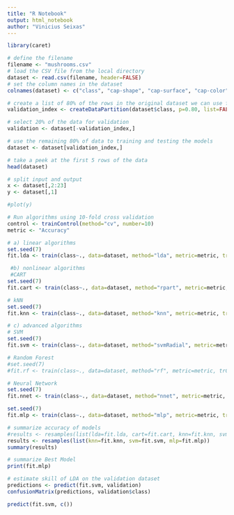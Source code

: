 ---
title: "R Notebook"
output: html_notebook
author: "Vinicius Seixas"
---

```{r}
library(caret)
```

```{r}
# define the filename
filename <- "mushrooms.csv"
# load the CSV file from the local directory
dataset <- read.csv(filename, header=FALSE)
# set the column names in the dataset
colnames(dataset) <- c("class", "cap-shape", "cap-surface", "cap-color", "bruises", "odor", "gill-attachment", "gill-spacing", "gill-size", "gill-color", "stalk-shape", "stalk-root", "stalk-surface-above-ring", "stalk-surface-below-ring", "stalk-color-above-ring", "stalk-color-below-ring", "veil-type", "veil-color", "ring-number", "ring-type", "spore-print-color", "population", "habitat")
```


```{r}
# create a list of 80% of the rows in the original dataset we can use for training
validation_index <- createDataPartition(dataset$class, p=0.80, list=FALSE)

# select 20% of the data for validation
validation <- dataset[-validation_index,]

# use the remaining 80% of data to training and testing the models
dataset <- dataset[validation_index,]
```

```{r}
# take a peek at the first 5 rows of the data
head(dataset)
```

```{r}
# split input and output
x <- dataset[,2:23]
y <- dataset[,1]

#plot(y)
```


```{r}
# Run algorithms using 10-fold cross validation
control <- trainControl(method="cv", number=10)
metric <- "Accuracy"
```

```{r}
# a) linear algorithms
set.seed(7)
fit.lda <- train(class~., data=dataset, method="lda", metric=metric, trControl=control)

 #b) nonlinear algorithms
 #CART
set.seed(7)
fit.cart <- train(class~., data=dataset, method="rpart", metric=metric, trControl=control)

# kNN
set.seed(7)
fit.knn <- train(class~., data=dataset, method="knn", metric=metric, trControl=control)

# c) advanced algorithms
# SVM
set.seed(7)
fit.svm <- train(class~., data=dataset, method="svmRadial", metric=metric, trControl=control)

# Random Forest
#set.seed(7)
#fit.rf <- train(class~., data=dataset, method="rf", metric=metric, trControl=control)
```

```{r}
# Neural Network
set.seed(7)
fit.nnet <- train(class~., data=dataset, method="nnet", metric=metric, trControl=control, linout=TRUE, trace = FALSE);
```

```{r}
set.seed(7)
fit.mlp <- train(class~., data=dataset, method="mlp", metric=metric, trControl=control, linout=TRUE, trace = FALSE)
```


```{r}
# summarize accuracy of models
#results <- resamples(list(lda=fit.lda, cart=fit.cart, knn=fit.knn, svm=fit.svm, rf=fit.rf, nnet = fit.nnet))
results <- resamples(list(knn=fit.knn, svm=fit.svm, mlp=fit.mlp))
summary(results)
```

```{r}
# summarize Best Model
print(fit.mlp)
```

```{r}
# estimate skill of LDA on the validation dataset
predictions <- predict(fit.svm, validation)
confusionMatrix(predictions, validation$class)
```


```{r}
predict(fit.svm, c())
```


```{r}
```


```{r}
```





